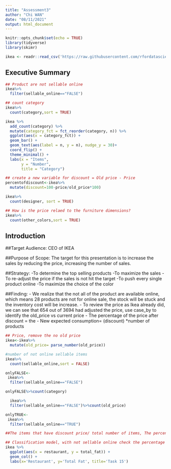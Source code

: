 ---
title: "Assessment3"
author: "Chi WAN"
date: "08/11/2021"
output: html_document
---

```{r setup, include=FALSE}
knitr::opts_chunk$set(echo = TRUE)
library(tidyverse)
library(skimr)

ikea <- readr::read_csv('https://raw.githubusercontent.com/rfordatascience/tidytuesday/master/data/2020/2020-11-03/ikea.csv')
```

## Executive Summary
```{r}
## Product are not sellable online
ikea%>%
  filter(sellable_online=="FALSE")
```

```{r}
## count category
ikea%>%
  count(category,sort = TRUE)
```
```{r}
ikea %>%
  add_count(category) %>%
  mutate(category_fct = fct_reorder(category, n)) %>%
  ggplot(aes(x = category_fct)) +
  geom_bar() +
  geom_text(aes(label = n, y = n), nudge_y = 30)+
  coord_flip() +
  theme_minimal() +
  labs(x = "Items",
       y = "Number",
       title = "Category")

```
```{r}
## create a new variable for discount = Old price - Price
percentofdiscount<-ikea%>%
  mutate(discount=100-price/old_price*100)
```
```{r}
ikea%>%
  count(designer, sort = TRUE)
```

```{r}
## How is the price relaed to the furniture dimensions?
ikea%>%
  count(other_colors,sort = TRUE)
```



## Introduction

##Target Audience:
CEO of IKEA

##Purpose of Scope:
The target for this presentation is to increase the sales by reducing the price, increasing the number of sales.

##Strategy:
-To determine the top selling products
-To maximize the sales
-To re-adjust the price if the sales is not hit the target
-To push every single product online
-To maximize the choice of the color

##Finding:
- We realize that the not all of the product are available online, which means 28 products are not for online sale, the stock will be stuck and the inventory cost will be increase.
- To review the price as Ikea already did, we can see that 654 out of 3694 had adjusted the price, use case_by to identify the old_price vs current price
- The percentage of the price after discount = the
- New expected consumption= (discount) *number of products

```{r}
## Price, remove the no old price
ikea<-ikea%>%
  mutate(old_price= parse_number(old_price))
```
```{r}
#number of not online sellable items
ikea%>%
  count(sellable_online,sort = FALSE)
```

```{r}
onlyFALSE<-
 ikea%>%
  filter(sellable_online=="FALSE")
```
```{r}
onlyFALSE%>%count(category)
```


```{r}

  ikea%>%
  filter(sellable_online=="FALSE")%>%count(old_price)  

```
```{r}
onlyTRUE<-
 ikea%>%
  filter(sellable_online=="TRUE")
```



```{r}
##The items that have discount price/ total number of items, The percentage can show that our business runs well or not, regression modal. 


```

```{r}
## Classification model, with not sellable online check the percentage how many items have a new price
ikea %>% 
  ggplot(aes(x = restaurant, y = total_fat)) +
  geom_col() +
  labs(x='Restaurant', y='Total Fat', title='Task 15')
```


## 
